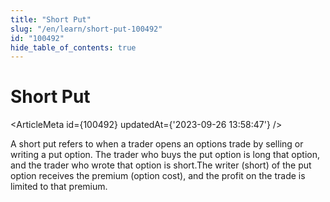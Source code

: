 ```yaml
---
title: "Short Put"
slug: "/en/learn/short-put-100492"
id: "100492"
hide_table_of_contents: true
---
```



# Short Put

<ArticleMeta id={100492} updatedAt={'2023-09-26 13:58:47'} />
<div className='border-solid border-b border-t-0 my-4 border-[var(--ifm-color-gray-300)]' />

A short put refers to when a trader opens an options trade by selling or writing a put option. The trader who buys the put option is long that option, and the trader who wrote that option is short.The writer (short) of the put option receives the premium (option cost), and the profit on the trade is limited to that premium.
